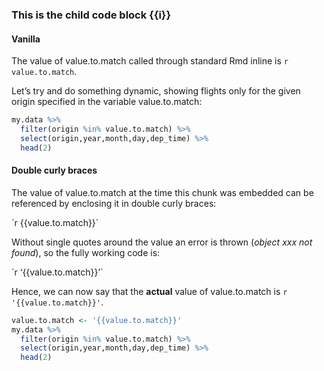 ### This is the child code block {{i}}

#### Vanilla

The value of value.to.match called through standard Rmd inline is `r value.to.match`. 

Let's try and do something dynamic, showing flights only for the given origin specified in the variable value.to.match: 

```r
my.data %>% 
  filter(origin %in% value.to.match) %>%
  select(origin,year,month,day,dep_time) %>%
  head(2)
```

#### Double curly braces

The value of value.to.match at the time this chunk was embedded can be referenced by enclosing it in double curly braces: 

&#96;r &#123;&#123;value.to.match&#125;&#125;&#96;

Without single quotes around the value an error is thrown (_object xxx not found_), so the fully working code is: 

&#96;r '&#123;&#123;value.to.match&#125;&#125;'&#96;

Hence, we can now say that the **actual** value of value.to.match is `r '{{value.to.match}}'`.

```r
value.to.match <- '{{value.to.match}}'
my.data %>% 
  filter(origin %in% value.to.match) %>%
  select(origin,year,month,day,dep_time) %>%
  head(2)
```
